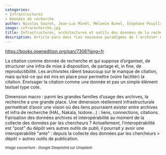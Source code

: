 ```yaml
---
categories:
- Infrastructures
- Données de recherche
author: Nicolas Sauret, Jean-Luc Minel, Mélanie Bunel, Stéphane Pouyllau
image: infrarecherche.jpg
title: Infrastructures, architectures et outils des données de la recherche
description: Article paru dans *Les nouveaux paradigmes de l'archive* en 2024
---
```



[https://books.openedition.org/pan/7306?lang=fr](https://books.openedition.org/pan/7306?lang=fr)

La citation comme donnée de recherche et qui suppose d'organiser, de structurer une infra de mise à disposition, de partage et, in fine, de reproductibilité. Les archivistes râlent beaucoup sur le manque de citation, mais qu'est-ce qui est mis en place pour permettre (voire faciliter) la citation. Envisager la citation comme une donnée et pas un simple élément textuel type cote.

Dimension macro : parmi les grandes familles d'usage des archives, la recherche a une grande place. Une dimension réellement infrastructurale permettrait d'avoir une vision où des liens pourraient exister entre archives et infra de recherche (HAL, Nakala, Isidore...) : liens, connections, citations. Fairisation des données archives et interopérabilité au moment de la collecte des données par les chercheurs ? Actuellement, l'interopérabilité est "post" du dépôt vers autres outils de publi, il pourrait y avoir une interopérabilité "ante" : depuis la collecte des données par les chercheurs > dépôt > autres outils de publication.

~*Image couverture : Google Deepmind sur Unsplash*~